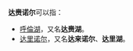 '''达赉诺尔'''可以指：

*[[呼倫湖|呼倫湖]]，又名'''达赉湖'''。
*[[达里诺尔|达里诺尔]]，又名'''达来诺尔'''、'''达里湖'''。

{{Disambig|cat=四字地名消歧义}}